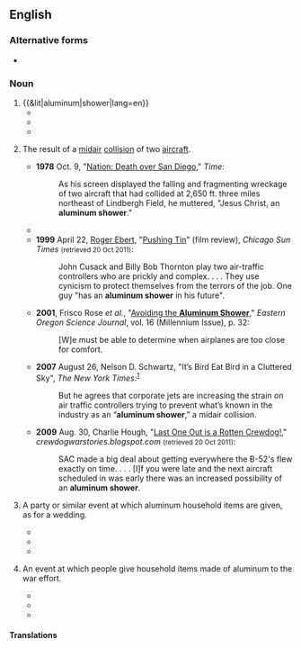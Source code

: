 ==English==

===Alternative forms===
* {{l|en|aluminium shower}}

===Noun===
{{en-noun}}

# {{&lit|aluminum|shower|lang=en}}
#* {{quote-book|title=Joe Appiah: the autobiography of an African patriot|author=Joseph Appiah|year=1990|passage=Five o'clock the next morning found T. B. and myself already in the bathroom. For the whole school of some three hundred boarders, there were only about thirteen open standing '''aluminum showers''' and about eight buckets to be used in turns}}
#* {{quote-book|title=Organization Space: Landscapes, Highways, and Houses in America|page=165|author=Keller Easterling|year=2001|passage=The houses also fashioned a folksy modernity out of new and old materials, including brick, plywood paneling, '''aluminum showers''', and steel windows}}
#* {{quote-journal|journal=The Michigan assessor|volume=46|issue=1-6|author=International Association of Assessing Officers. Southeast Michigan Chapter, Michigan Assessors Association, Oakland County Assessors' Association|year=2005|passage=There was no clubhouse or pool, the bathing facilities were residential utility buildings with toilets and '''aluminum showers'''.}}
# {{lb|en|figuratively|aviation}} The result of a [[midair]] [[collision]] of two [[aircraft]].
#* '''1978''' Oct. 9, "[http://www.time.com/time/magazine/article/0,9171,919842,00.html Nation: Death over San Diego]," ''Time'':
#*: As his screen displayed the falling and fragmenting wreckage of two aircraft that had collided at 2,650 ft. three miles northeast of Lindbergh Field, he muttered, "Jesus Christ, an '''aluminum shower'''."
#* {{quote-text|year=1981|author=Richard M. Steers|title=Introduction to Organizational Behavior|page=348|isbn=9780673155986|url=http://books.google.ca/books?ei=yC2gTsm4Bsfx0gHv6unkBA&ct=result&id=y5kXAQAAMAAJ&dq=%22aluminum+shower%22+plane+OR+planes+OR+airplane+OR+airplanes+OR+aircraft+-nozzle+-head+-door+-bathroom&q=%22aluminum+shower%22#search_anchor|passage=Certainly one of the most stressful jobs in contemporary society is that of the air traffic controller. . . . This pressure, combined with the ever-present fear of causing a crash or collision (known with studied casualness as an "'''aluminum shower'''"), places controllers under tremendous stress on the job.}}
#* '''1999''' April 22, [[w:Roger Ebert|Roger Ebert]], "[http://rogerebert.suntimes.com/apps/pbcs.dll/article?AID=/19990422/REVIEWS/904220301/1023 Pushing Tin]" (film review), ''Chicago Sun Times'' <small>(retrieved 20 Oct 2011)</small>:
#*: John Cusack and Billy Bob Thornton play two air-traffic controllers who are prickly and complex. . . . They use cynicism to protect themselves from the terrors of the job. One guy "has an '''aluminum shower''' in his future".
#* '''2001''', Frisco Rose ''et al.'', "[http://www.eou.edu/scijou/documents/2000journal.pdf#page=32 Avoiding the '''Aluminum Shower''']," ''Eastern Oregon Science Journal'', vol. 16 (Millennium Issue), p. 32:
#*: [W]e must be able to determine when airplanes are too close for comfort.
#* '''2007''' August 26, Nelson D. Schwartz, "It’s Bird Eat Bird in a Cluttered Sky", ''The New York Times'':<sup>[http://www.nytimes.com/2007/08/26/weekinreview/26schwartz.html]</sup>
#*: But he agrees that corporate jets are increasing the strain on air traffic controllers trying to prevent what’s known in the industry as an “'''aluminum shower''',” a midair collision.
#* '''2009''' Aug. 30, Charlie Hough, "[http://crewdogwarstories.blogspot.com/2009/08/last-one-out-is-rotten-crewdog.html Last One Out is a Rotten Crewdog! ]," ''crewdogwarstories.blogspot.com'' <small>(retrieved 20 Oct 2011)</small>:
#*: SAC made a big deal about getting everywhere the B-52's flew exactly on time. . . . [I]f you were late and the next aircraft scheduled in was early there was an increased possibility of an '''aluminum shower'''.
# {{lb|en|literally}} A party or similar event at which aluminum household items are given, as for a wedding.
#* {{quote-journal|journal=Pacific service magazine|volume=6|page=22|author=Pacific Gas and Electric Company|year=1914|passage=A delightful evening was spent Wednesday, May 27th, when an '''aluminum shower''' was given to Miss Alice Strycker at her home, 1907 Baker Street, San Francisco, to celebrate her approaching marriage.}}
#* {{quote-book|title=The customs of mankind: with notes on modern etiquette and ...|author=Lillian Eichler Watson|year=1924|passage=The '''aluminum shower''' appears to be very popular, but one should ascertain first whether or not the bride-to-be wants aluminum in her kitchen.}}
#* {{quote-journal|journal=The Michigan bell|author=Michigan Bell Telephone Company, Michigan State Telephone Company|year=1935|passage=A lovely kitchen show was given her by her sister, Evelyn Van Dyke, and an '''aluminum shower''' by Dorothy Kroone and Alice Parks Messmore. She received many lovely gifts and a good time is reported by all.}}
# {{lb|en|figuratively}} An event at which people give household items made of aluminum to the war effort.
#* {{quote-book|title=Press releases|author=United States. Office of Production Management|passage=The Office of Production Management, the OPM, has directed the Office of Civilian Defense to conduct and "'''Aluminum Shower'''". In other words, we are to collect all the available old aluminum in order to turn it over to the Government.|year=c 1940}}
#* {{quote-journal|journal=Minneapolis|volume=8-10|year=1940|passage=William S. Knudsen, director-general of O. P. M., has advised General R. B. Rathbun, director of the Minneapolis '''aluminum shower''' committee, to leave no possible source of scrap aluminum untouched because of the "critical shortage"}}
#* {{quote-journal|journal=Brotherhood of Locomotive Firemen and Enginemen's magazine|volume=112-113|author=Brotherhood of Locomotive Firemen and Enginemen|year=1942|passage=Most of you remember the "'''aluminum shower'''" which the American housewives gave Uncle Sam about eight months ago. Well, the Office of Emergency Management has been trying to find out what happened to all the pots and pans}}

====Translations====
{{trans-top|a shower stall and associated hardware made partially of aluminum}}
{{trans-mid}}
{{trans-bottom}}

{{trans-top|metaphorically, mid-air collision}}
{{trans-mid}}
{{trans-bottom}}

{{trans-top|party at which aluminum household items are given}}
{{trans-mid}}
{{trans-bottom}}

{{trans-top|events for donations of aluminum for war}}
{{trans-mid}}
{{trans-bottom}}